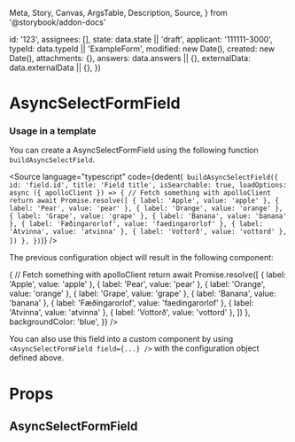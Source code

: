   Meta,
  Story,
  Canvas,
  ArgsTable,
  Description,
  Source,
} from '@storybook/addon-docs'


  id: '123',
  assignees: [],
  state: data.state || 'draft',
  applicant: '111111-3000',
  typeId: data.typeId || 'ExampleForm',
  modified: new Date(),
  created: new Date(),
  attachments: {},
  answers: data.answers || {},
  externalData: data.externalData || {},
})

<Meta
  title="Application System/AsyncSelectFormField"
  component={AsyncSelectFormField}
/>

# AsyncSelectFormField

### Usage in a template

You can create a AsyncSelectFormField using the following function `buildAsyncSelectField`.

<Source
  language="typescript"
  code={dedent(`
    buildAsyncSelectField({
      id: 'field.id',
      title: 'Field title',
      isSearchable: true,
      loadOptions: async ({ apolloClient }) => {
        // Fetch something with apolloClient
        return await Promise.resolve([
          { label: 'Apple', value: 'apple' },
          { label: 'Pear', value: 'pear' },
          { label: 'Orange', value: 'orange' },
          { label: 'Grape', value: 'grape' },
          { label: 'Banana', value: 'banana' },
          { label: 'Fæðingarorlof', value: 'faedingarorlof' },
          { label: 'Atvinna', value: 'atvinna' },
          { label: 'Vottorð', value: 'vottord' },
        ])
      },
    })`)}
/>

The previous configuration object will result in the following component:

<Canvas>
  <Story name="Default" height="400px">
    <AsyncSelectFormField
      application={createMockApplication()}
      field={{
        id: 'field.id',
        title: 'Field title',
        isSearchable: true,
        loadOptions: async ({ apolloClient }) => {
          // Fetch something with apolloClient
          return await Promise.resolve([
            { label: 'Apple', value: 'apple' },
            { label: 'Pear', value: 'pear' },
            { label: 'Orange', value: 'orange' },
            { label: 'Grape', value: 'grape' },
            { label: 'Banana', value: 'banana' },
            { label: 'Fæðingarorlof', value: 'faedingarorlof' },
            { label: 'Atvinna', value: 'atvinna' },
            { label: 'Vottorð', value: 'vottord' },
          ])
        },
        backgroundColor: 'blue',
      }}
    />
  </Story>
</Canvas>

You can also use this field into a custom component by using `<AsyncSelectFormField field={...} />` with the configuration object defined above.

# Props

## AsyncSelectFormField

<ArgsTable of={AsyncSelectFormField} />
